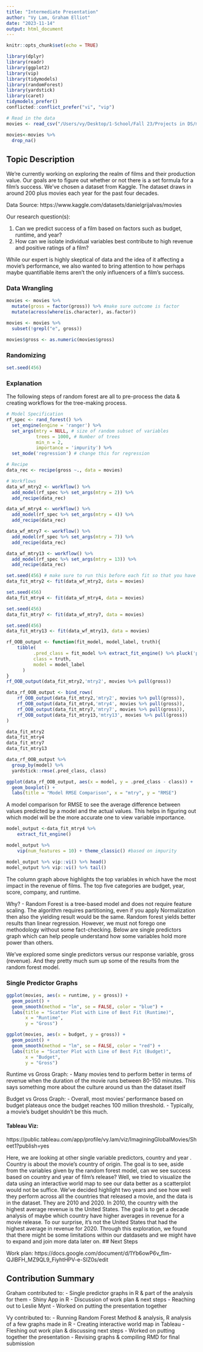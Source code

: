 ```yaml
---
title: "Intermediate Presentation"
author: "Vy Lam, Graham Elliot"
date: "2023-11-14"
output: html_document
---
```


```r
knitr::opts_chunk$set(echo = TRUE)
```

```r
library(dplyr)
library(readr)
library(ggplot2)
library(vip)
library(tidymodels)
library(randomForest)
library(yardstick)
library(caret)
tidymodels_prefer()
conflicted::conflict_prefer("vi", "vip")

# Read in the data
movies <- read_csv("/Users/vy/Desktop/1-School/Fall 23/Projects in DS/movies.csv")

movies<-movies %>% 
  drop_na()
```


## Topic Description
We're currently working on exploring the realm of films and their production value.
Our goals are to figure out whether or not there is a set formula for a film's success. 
We've chosen a dataset from Kaggle. The dataset draws in around 200 plus movies each year
for the past four decades. 

Data Source: https://www.kaggle.com/datasets/danielgrijalvas/movies 

Our research question(s): 

1. Can we predict success of a film based on factors such as budget, runtime, and year?
2. How can we isolate individual variables best contribute to high revenue and positive ratings of a film?

While our expert is highly skeptical of data and the idea of it affecting a movie's performance, 
we also wanted to bring attention to how perhaps maybe quantifiable items aren't the only
influencers of a film's success.

### Data Wrangling
```r
movies <- movies %>%
  mutate(gross = factor(gross)) %>% #make sure outcome is factor
  mutate(across(where(is.character), as.factor))

movies <- movies %>% 
  subset(!grepl("e", gross))

movies$gross <- as.numeric(movies$gross)
```

### Randomizing 
```r
set.seed(456)
```

### Explanation

The following steps of random forest are all to pre-process the data & creating
workflows for the tree-making process.
```r
# Model Specification
rf_spec <- rand_forest() %>%
  set_engine(engine = 'ranger') %>% 
  set_args(mtry = NULL, # size of random subset of variables
           trees = 1000, # Number of trees
           min_n = 2,
           importance = 'impurity') %>% 
  set_mode('regression') # change this for regression

# Recipe
data_rec <- recipe(gross ~., data = movies)

# Workflows
data_wf_mtry2 <- workflow() %>%
  add_model(rf_spec %>% set_args(mtry = 2)) %>%
  add_recipe(data_rec)

data_wf_mtry4 <- workflow() %>%
  add_model(rf_spec %>% set_args(mtry = 4)) %>%
  add_recipe(data_rec)

data_wf_mtry7 <- workflow() %>%
  add_model(rf_spec %>% set_args(mtry = 7)) %>%
  add_recipe(data_rec)

data_wf_mtry13 <- workflow() %>%
  add_model(rf_spec %>% set_args(mtry = 13)) %>%
  add_recipe(data_rec)
```

```r
set.seed(456) # make sure to run this before each fit so that you have the same 1000 trees
data_fit_mtry2 <- fit(data_wf_mtry2, data = movies)

set.seed(456)
data_fit_mtry4 <- fit(data_wf_mtry4, data = movies)

set.seed(456) 
data_fit_mtry7 <- fit(data_wf_mtry7, data = movies)

set.seed(456)
data_fit_mtry13 <- fit(data_wf_mtry13, data = movies)
```

```r
rf_OOB_output <- function(fit_model, model_label, truth){
    tibble(
          .pred_class = fit_model %>% extract_fit_engine() %>% pluck('predictions'), #OOB predictions
          class = truth,
          model = model_label
      )
}
rf_OOB_output(data_fit_mtry2,'mtry2', movies %>% pull(gross))
```

```r
data_rf_OOB_output <- bind_rows(
    rf_OOB_output(data_fit_mtry2,'mtry2', movies %>% pull(gross)),
    rf_OOB_output(data_fit_mtry4,'mtry4', movies %>% pull(gross)),
    rf_OOB_output(data_fit_mtry7,'mtry7', movies %>% pull(gross)),
    rf_OOB_output(data_fit_mtry13,'mtry13', movies %>% pull(gross))
)
```

```r
data_fit_mtry2
data_fit_mtry4
data_fit_mtry7
data_fit_mtry13
```

```r
data_rf_OOB_output %>%
  group_by(model) %>%
  yardstick::rmse(.pred_class, class)
```

```r
ggplot(data_rf_OOB_output, aes(x = model, y = .pred_class - class)) +
  geom_boxplot() +
  labs(title = "Model RMSE Comparison", x = "mtry", y = "RMSE")
```
A model comparison for RMSE to see the average difference between values predicted by a model
and the actual values. This helps in figuring out which model will be the more accurate one to
view variable importance.

```r
model_output <-data_fit_mtry4 %>% 
    extract_fit_engine() 

model_output %>% 
    vip(num_features = 10) + theme_classic() #based on impurity

model_output %>% vip::vi() %>% head()
model_output %>% vip::vi() %>% tail()
```

The column graph above highlights the top variables in which have the most impact 
in the revenue of films. The top five categories are budget, year, score, company, and runtime. 

Why? 
- Random Forest is a tree-based model and does not require feature scaling. The algorithm requires 
partitioning, even if you apply Normalization then also the yielding result would be the same. Random forest
yields better results than linear regression. However, we must not forego one methodology 
without some fact-checking. Below are single predictors graph which can help people understand 
how some variables hold more power than others.

We've explored some single predictors versus our response variable, gross (revenue).
And they pretty much sum up some of the results from the random forest model.

### Single Predictor Graphs

```r
ggplot(movies, aes(x = runtime, y = gross)) +
  geom_point() +
  geom_smooth(method = "lm", se = FALSE, color = "blue") +
  labs(title = "Scatter Plot with Line of Best Fit (Runtime)",
       x = "Runtime",
       y = "Gross")

ggplot(movies, aes(x = budget, y = gross)) +
  geom_point() +
  geom_smooth(method = "lm", se = FALSE, color = "red") +
  labs(title = "Scatter Plot with Line of Best Fit (Budget)",
       x = "Budget",
       y = "Gross")

```
Runtime vs Gross Graph:
 - Many movies tend to perform better in terms of revenue when the duration of the movie 
 runs between 80-150 minutes. This says something more about the culture around us than the dataset itself
 
Budget vs Gross Graph:
- Overall, most movies' performance based on budget plateaus once the budget reaches 100 million 
threshold. 
- Typically, a movie's budget shouldn't be this much.

#### Tableau Viz: 
https://public.tableau.com/app/profile/vy.lam/viz/ImaginingGlobalMovies/Sheet1?publish=yes 

Here, we are looking at other single variable predictors, country and year . 
Country is about the movie's country of origin. The goal is to see, aside from the variables
given by the random forest model, can we see success based on country and year of film's release?
Well, we tried to visualize the data using an interactive world map to see our data 
better as a scatterplot would not be suffice. We've decided highlight two years
and see how well they perform across all the countries that released a movie, and the data is in the dataset.
They are 2010 and 2020. In 2010, the country with the highest average revenue is the United States.
The goal is to get a decade analysis of maybe which country have higher averages
in revenue for a movie release. To our surprise, it's not the United States that had the highest
average in revenue for 2020. Through this exploration, we found that there might be some limitations 
within our datdasets and we might have to expand and join more data later on.
## Next Steps

Work plan: https://docs.google.com/document/d/1Yb6owP6v_fIm-QJlBFH_MZ9QL9_FiyhtHPV-e-SIZ0s/edit

## Contribution Summary

Graham contributed to:
 - Single predictor graphs in R & part of the analysis for them
 - Shiny App in R
 - Discussion of work plan & next steps
 - Reaching out to Leslie Mynt
 - Worked on putting the presentation together
 
Vy contributed to:
 - Running Random Forest Method & analysis, R analysis of a few graphs made in R
 - Creating interactive world map in Tableau 
 - Fleshing out work plan & discussing next steps
 - Worked on putting together the presentation
 - Revising graphs & compiling RMD for final submission
